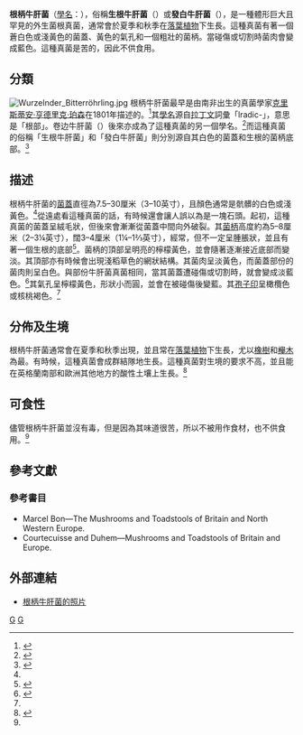 {{Speciesbox
| taxon = Boletus radicans
| binomial_authority = [[克里斯蒂安·亨德里克·珀森|Pers.]]
| image = bol006.jpg
| synonyms =
''Boletus albidus''<br />
''Boletus pachypus''
}}
{{mycomorphbox
|name=根柄牛肝菌
|whichGills=adnexed
|capShape=convex
|hymeniumType=pores
|stipeCharacter=bare
|sporePrintColor=olive-brown
|ecologicalType=mycorrhizal
|howEdible=inedible
}}

'''根柄牛肝菌'''（[[學名|學名]]：{{lang|en|'''Boletus radicans'''}}），俗稱'''生根牛肝菌'''（{{lang|en|rooting bolete}}）或'''發白牛肝菌'''（{{lang|en|whitish bolete}}），是一種體形巨大且罕見的外生菌根真菌，通常會於夏季和秋季在[[落葉植物|落葉植物]]下生長。這種真菌有著一個蒼白色或淺黃色的菌蓋、黃色的氣孔和一個粗壯的菌柄。當碰傷或切割時菌肉會變成藍色。這種真菌是苦的，因此不供食用。

==分類==
[[File:Wurzelnder_Bitterröhrling.jpg|thumb]]
根柄牛肝菌最早是由南非出生的真菌學家[[克里斯蒂安·亨德里克·珀森|克里斯蒂安·亨德里克·珀森]]在1801年描述的。<ref>{{Cite web |url=http://www.rogersmushrooms.com/gallery/DisplayBlock~bid~5601~gid~~source~gallerydefault.asp |title=Rogers Mushrooms - Boletus albidus Mushroom |access-date=2013-11-09 |archive-date=2016-03-04 |archive-url=https://web.archive.org/web/20160304074356/http://www.rogersmushrooms.com/gallery/DisplayBlock~bid~5601~gid~~source~gallerydefault.asp |dead-url=no }}</ref>其[[植物學名命名法|學名]]源自[[拉丁文|拉丁文]]詞彙「lradic-」，意思是「根部」。卷边牛肝菌（{{lang|en|Boletus albidus}}）後來亦成為了這種真菌的另一個學名。<ref name=Phillips06>{{cite book | author = Phillips R | year = 2006  | title = Mushrooms |page= 278 | publisher = Pan MacMillan|location=London | isbn = 0-330-44237-6}}</ref>而這種真菌的俗稱「生根牛肝菌」和「發白牛肝菌」則分別源自其白色的菌蓋和生根的菌柄底部。<ref name=Lamaison05>{{cite book |title=The Great Encyclopedia of Mushrooms |url=https://archive.org/details/greatencyclopedi0000lama |last=Lamaison |first=Jean-Louis |coauthors=Polese, Jean-Marie |year=2005 |publisher=Könemann |isbn=3-8331-1239-5|pages=[https://archive.org/details/greatencyclopedi0000lama/page/33 33]}}</ref>

==描述==
根柄牛肝菌的[[菌蓋|菌蓋]]直徑為7.5–30厘米（3–10英寸），且顏色通常是骯髒的白色或淺黃色。<ref name=Phillips06/>從遠處看這種真菌的話，有時候還會讓人誤以為是一塊石頭。起初，這種真菌的菌蓋呈絨毛狀，但後來會漸漸從菌蓋中間向外破裂。其[[菌柄|菌柄]]高度約為5–8厘米（2–3¼英寸），闊3–4厘米（1¼–1⅔英寸），經常，但不一定呈腫脹狀，並且有著一個生根的底部<ref>{{Cite web |url=http://boletales.com/genera/boletus/b-radicans/ |title=B. radicans - boletales |access-date=2013-11-09 |archive-date=2020-10-30 |archive-url=https://web.archive.org/web/20201030111234/https://boletales.com/genera/boletus/b-radicans/ |dead-url=no }}</ref>。菌柄的頂部呈明亮的檸檬黃色，並會隨著逐漸接近底部而變淡。其頂部亦有時候會出現淺稻草色的網狀結構。其菌肉呈淡黃色，而菌蓋部份的菌肉則呈白色。與部份牛肝菌真菌相同，當其菌蓋遭碰傷或切割時，就會變成淡藍色。<ref>{{Cite web |url=http://www.leifgoodwin.co.uk/Fungi/Boletus%20radicans.html |title=Boletus radicans - Leif Goodwin Photography |access-date=2013-11-09 |archive-date=2020-09-30 |archive-url=https://web.archive.org/web/20200930020825/http://leifgoodwin.co.uk/Fungi/Boletus%20radicans.html |dead-url=no }}</ref>其氣孔呈檸檬黃色，形狀小而圓，並會在被碰傷後變藍。其[[孢子印|孢子印]]呈橄欖色或核桃褐色。<ref name=Phillips06/>

==分佈及生境==
根柄牛肝菌通常會在夏季和秋季出現，並且常在[[落葉植物|落葉植物]]下生長，尤以[[栎属|橡樹]]和[[水青冈属|櫸木]]為最。有時候，這種真菌會成群結隊地生長。這種真菌對生境的要求不高，並且能在英格蘭南部和歐洲其他地方的酸性土壤上生長。<ref>{{Cite web |url=http://www.first-nature.com/fungi/boletus-radicans.php |title=Boletus radicans, Rooting Bolete mushroom - First Nature |access-date=2013-11-09 |archive-date=2016-04-13 |archive-url=https://web.archive.org/web/20160413044612/http://www.first-nature.com/fungi/boletus-radicans.php |dead-url=no }}</ref>

==可食性==
儘管根柄牛肝菌並沒有毒，但是因為其味道很苦，所以不被用作食材，也不供食用。<ref name=Phillips06/>

==參考文獻==
{{Portal|真菌}}
{{Commons|Boletus radicans}}
{{Reflist}}

===參考書目===
*Marcel Bon—The Mushrooms and Toadstools of Britain and North Western Europe.
*Courtecuisse and Duhem—Mushrooms and Toadstools of Britain and Europe.

==外部連結==
*[http://mushroomobserver.org/name/show_name/1545 根柄牛肝菌的照片]

{{Taxonbar}}
[[Category:牛肝菌属|G]]
[[Category:欧洲真菌|G]]